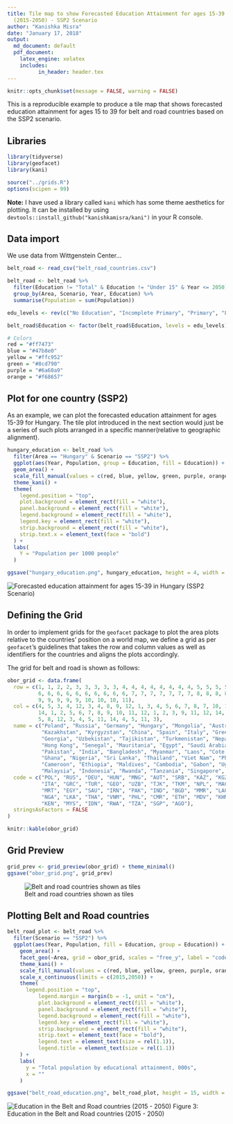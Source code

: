 ```yaml
---
title: Tile map to show Forecasted Education Attainment for ages 15-39 in Belt and Road Countries
  (2015-2050) - SSP2 Scenario
author: "Kanishka Misra"
date: "January 17, 2018"
output: 
  md_document: default
  pdf_document:
    latex_engine: xelatex
    includes:
          in_header: header.tex
---
```


```r
knitr::opts_chunk$set(message = FALSE, warning = FALSE)
```

This is a reproducible example to produce a tile map that shows forecasted education attainment for ages 15 to 39 for belt and road countries based on the SSP2 scenario.

## Libraries
```r
library(tidyverse)
library(geofacet)
library(kani)

source("../grids.R")
options(scipen = 99)
```

**Note:** I have used a library called ```kani``` which has some theme aesthetics for plotting. It can be installed by using ```devtools::install_github("kanishkamisra/kani")``` in your R console.

## Data import

We use data from Wittgenstein Center...

```r
belt_road <- read_csv("belt_road_countries.csv")

belt_road <- belt_road %>%
  filter(Education != "Total" & Education != "Under 15" & Year <= 2050) %>%
  group_by(Area, Scenario, Year, Education) %>%
  summarise(Population = sum(Population))

edu_levels <- rev(c("No Education", "Incomplete Primary", "Primary", "Lower Secondary", "Upper Secondary", "Post Secondary"))

belt_road$Education <- factor(belt_road$Education, levels = edu_levels)

# Colors
red = "#ff7473"
blue = "#47b8e0"
yellow = "#ffc952"
green = "#8cd790"
purple = "#6a60a9"
orange = "#f68657"
```

## Plot for one country (SSP2)

As an example, we can plot the forecasted education attainment for ages 15-39 for Hungary. The tile plot introduced in the next section would just be a series of such plots arranged in a specific manner(relative to geographic alignment).

```r
hungary_education <- belt_road %>%
  filter(Area == "Hungary" & Scenario == "SSP2") %>%
  ggplot(aes(Year, Population, group = Education, fill = Education)) + 
  geom_area() +
  scale_fill_manual(values = c(red, blue, yellow, green, purple, orange)) +
  theme_kani() +
  theme(
    legend.position = "top",
    plot.background = element_rect(fill = "white"),
    panel.background = element_rect(fill = "white"),
    legend.background = element_rect(fill = "white"),
    legend.key = element_rect(fill = "white"),
    strip.background = element_rect(fill = "white"),
    strip.text.x = element_text(face = "bold")
  ) + 
  labs(
    Y = "Population per 1000 people"
  )

ggsave("hungary_education.png", hungary_education, height = 4, width = 6)
```

![Forecasted education attainment for ages 15-39 in Hungary (SSP2 Scenario)](hungary_education.png)
\newpage

## Defining the Grid

In order to implement grids for the ```geofacet``` package to plot the area plots relative to the countries' position on a world map, we define a grid as per ```geofacet```'s guidelines that takes the row and column values as well as identifiers for the countries and aligns the plots accordingly.

The grid for belt and road is shown as follows:

```r
obor_grid <- data.frame(
  row = c(1, 1, 2, 2, 3, 3, 3, 3, 3, 4, 4, 4, 4, 4, 4, 4, 4, 5, 5, 5, 5,
          6, 6, 6, 6, 6, 6, 6, 6, 6, 6, 7, 7, 7, 7, 7, 7, 7, 8, 8, 8, 8,
          9, 9, 9, 9, 9, 10, 10, 10, 11),
  col = c(4, 5, 3, 4, 12, 3, 4, 8, 9, 12, 1, 3, 4, 5, 6, 7, 8, 7, 10, 13,
          14, 1, 2, 5, 6, 7, 8, 9, 10, 11, 12, 1, 2, 3, 9, 11, 12, 14, 3,
          5, 8, 12, 3, 4, 5, 11, 14, 4, 5, 11, 3),
  name = c("Poland", "Russia", "Germany", "Hungary", "Mongolia", "Austria", "Serbia",
           "Kazakhstan", "Kyrgyzstan", "China", "Spain", "Italy", "Greece", "Turkey",
           "Georgia", "Uzbekistan", "Tajikistan", "Turkmenistan", "Nepal", "Macao", 
           "Hong Kong", "Senegal", "Mauritania", "Egypt", "Saudi Arabia", "Iran", 
           "Pakistan", "India", "Bangladesh", "Myanmar", "Laos", "Cote d'Ivoire", 
           "Ghana", "Nigeria", "Sri Lanka", "Thailand", "Viet Nam", "Philippines",
           "Cameroon", "Ethiopia", "Maldives", "Cambodia", "Gabon", "Uganda", "Kenya",
           "Malaysia", "Indonesia", "Rwanda", "Tanzania", "Singapore", "Angola"),
  code = c("POL", "RUS", "DEU", "HUN", "MNG", "AUT", "SRB", "KAZ", "KGZ", "CHN", "ESP",
           "ITA", "GRC", "TUR", "GEO", "UZB", "TJK", "TKM", "NPL", "MAC", "HKG", "SEN",
           "MRT", "EGY", "SAU", "IRN", "PAK", "IND", "BGD", "MMR", "LAO", "CIV", "GHA",
           "NGA", "LKA", "THA", "VNM", "PHL", "CMR", "ETH", "MDV", "KHM", "GAB", "UGA",
           "KEN", "MYS", "IDN", "RWA", "TZA", "SGP", "AGO"),
  stringsAsFactors = FALSE
)

knitr::kable(obor_grid)
```

## Grid Preview

```r
grid_prev <- grid_preview(obor_grid) + theme_minimal()
ggsave("obor_grid.png", grid_prev)
```

![Belt and road countries shown as tiles](obor_grid.png)

\newpage
## Plotting Belt and Road countries

```r
belt_road_plot <- belt_road %>%
  filter(Scenario == "SSP2") %>%
  ggplot(aes(Year, Population, fill = Education, group = Education)) + 
    geom_area() + 
    facet_geo(~Area, grid = obor_grid, scales = "free_y", label = "code") +
    theme_kani() + 
    scale_fill_manual(values = c(red, blue, yellow, green, purple, orange)) +
    scale_x_continuous(limits = c(2015,2050)) +
    theme(
      legend.position = "top",
          legend.margin = margin(b = -1, unit = "cm"),
          plot.background = element_rect(fill = "white"),
          panel.background = element_rect(fill = "white"),
          legend.background = element_rect(fill = "white"),
          legend.key = element_rect(fill = "white"),
          strip.background = element_rect(fill = "white"),
          strip.text = element_text(face = "bold"),
          legend.text = element_text(size = rel(1.1)),
          legend.title = element_text(size = rel(1.1))
    ) +
    labs(
      y = "Total population by educational attainment, 000s",
      x = ""
    )

ggsave("belt_road_education.png", belt_road_plot, height = 15, width = 26)
```

\newpage
<!-- ![Education in the Belt and Road countries (2015 - 2050)](belt_road_education.png) -->
\blandscape
![Education in the Belt and Road countries (2015 - 2050)](belt_road_education.png)
Figure 3: Education in the Belt and Road countries (2015 - 2050)
\elandscape
